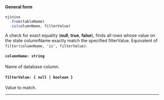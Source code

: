 
#### General form
<!-- prettier-ignore -->
```js {3} 
njinius
  .from(tableName)
  .is(columnName, filterValue)
```

A check for exact equality (**null**, **true**, **false**), finds all rows whose value on the state columnName exactly match the specified filterValue.
Equivalent of `filter(columnName, 'is', filterValue)`.

#### `columnName: string`
Name of database column.

#### `filterValue: { null | boolean }`
Value to match.

---